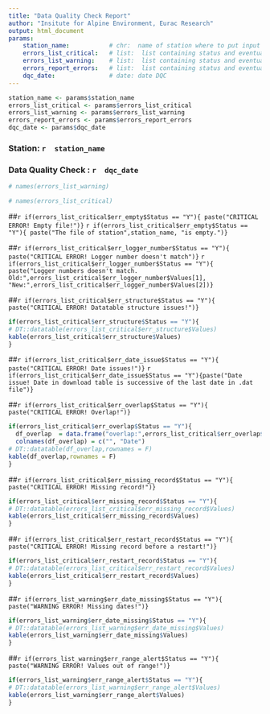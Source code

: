 ```yaml
---
title: "Data Quality Check Report"
author: "Insitute for Alpine Environment, Eurac Research"
output: html_document
params:
    station_name:           # chr:  name of station where to put input files.
    errors_list_critical:   # list:  list containing status and eventually errors information
    errors_list_warning:    # list:  list containing status and eventually errors information
    errors_report_errors:   # list:  list containing status and eventually errors information
    dqc_date:               # date: date DQC
---
```




```r
station_name <- params$station_name
errors_list_critical <- params$errors_list_critical
errors_list_warning <- params$errors_list_warning
errors_report_errors <- params$errors_report_errors
dqc_date <- params$dqc_date
```

### Station: **`r  station_name`**

### Data Quality Check : **`r  dqc_date`**

```r
# names(errors_list_warning)

# names(errors_list_critical)


```

<!-- ............... CRITICAL STATUS ICINGA ............... -->

<!-- err_empty -->

##`r if(errors_list_critical$err_empty$Status == "Y"){ paste("CRITICAL ERROR! Empty file!")}`
`r if(errors_list_critical$err_empty$Status == "Y"){ paste("The file of station",station_name, "is empty.")}`

<!-- err_logger_number -->

##`r if(errors_list_critical$err_logger_number$Status == "Y"){ paste("CRITICAL ERROR! Logger number doesn't match")}`
`r if(errors_list_critical$err_logger_number$Status == "Y"){ paste("Logger numbers doesn't match. Old:",errors_list_critical$err_logger_number$Values[1], "New:",errors_list_critical$err_logger_number$Values[2])}`

<!-- err_structure -->

##`r if(errors_list_critical$err_structure$Status == "Y"){ paste("CRITICAL ERROR! Datatable structure issues!")}`
```r
if(errors_list_critical$err_structure$Status == "Y"){ 
# DT::datatable(errors_list_critical$err_structure$Values)
kable(errors_list_critical$err_structure$Values)
}
```

<!-- err_date_issue -->

##`r if(errors_list_critical$err_date_issue$Status == "Y"){ paste("CRITICAL ERROR! Date issues!")}`
`r if(errors_list_critical$err_date_issue$Status == "Y"){paste("Date issue! Date in download table is successive of the last date in .dat file")}`

<!-- err_overlap -->

##`r if(errors_list_critical$err_overlap$Status == "Y"){ paste("CRITICAL ERROR! Overlap!")}`
```r
if(errors_list_critical$err_overlap$Status == "Y"){ 
  df_overlap  = data.frame("overlap:",errors_list_critical$err_overlap$Values)
  colnames(df_overlap) = c("", "Date")
# DT::datatable(df_overlap,rownames = F)
kable(df_overlap,rownames = F)
}
```

<!-- err_missing_record -->

##`r if(errors_list_critical$err_missing_record$Status == "Y"){ paste("CRITICAL ERROR! Missing record!")}`
```r
if(errors_list_critical$err_missing_record$Status == "Y"){ 
# DT::datatable(errors_list_critical$err_missing_record$Values)
kable(errors_list_critical$err_missing_record$Values)
}
```

<!-- err_restart_record -->

##`r if(errors_list_critical$err_restart_record$Status == "Y"){ paste("CRITICAL ERROR! Missing record before a restart!")}`
```r
if(errors_list_critical$err_restart_record$Status == "Y"){ 
# DT::datatable(errors_list_critical$err_restart_record$Values)
kable(errors_list_critical$err_restart_record$Values)
}
```


<!-- ............... WARNINGS STATUS ICINGA ............... -->


<!-- err_date_missing -->

##`r if(errors_list_warning$err_date_missing$Status == "Y"){ paste("WARNING ERROR! Missing dates!")}`
```r
if(errors_list_warning$err_date_missing$Status == "Y"){ 
# DT::datatable(errors_list_warning$err_date_missing$Values)
kable(errors_list_warning$err_date_missing$Values)
}
```


<!-- err_range_alert -->

##`r if(errors_list_warning$err_range_alert$Status == "Y"){ paste("WARNING ERROR! Values out of range!")}`
```r
if(errors_list_warning$err_range_alert$Status == "Y"){ 
# DT::datatable(errors_list_warning$err_range_alert$Values)
kable(errors_list_warning$err_range_alert$Values)
}
```


